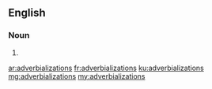 ==English==

===Noun===
{{head|en|plural}}

# {{plural of|adverbialization|lang=en|nocat=1}}

[[ar:adverbializations]]
[[fr:adverbializations]]
[[ku:adverbializations]]
[[mg:adverbializations]]
[[my:adverbializations]]